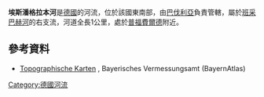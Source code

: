 {{Multiple issues|
{{Expand language|1=de|time=2020-12-05T14:52:11+00:00}}
{{Onesource|time=2020-12-05T14:52:11+00:00}}
}}
{{Coord|49.11338|N|10.90731|E|display=title}}

'''埃斯潘格拉本河'''是[[德國|德國]]的河流，位於該國東南部，由[[巴伐利亞|巴伐利亞]]負責管轄，屬於[[班采巴赫河|班采巴赫河]]的右支流，河道全長1公里，處於[[普福費爾德|普福費爾德]]附近。

==參考資料==
* [http://geoportal.bayern.de/bayernatlas/?x=2RgYT2iGt9hGht0RHc3xiDib3o8*xpn8asNoYyKBuMIutXVD2S2N6b29IcYLbSYqSACNyfbOxMkZNucFaBtGHUOuuEbuVZGy9wDE9J*h3ag&X=5442300.62&Y=4419978.65&zoom=12&lang=de&topic=ba&bgLayer=tk&catalogNodes=122 Topographische Karten] {{Wayback|url=http://geoportal.bayern.de/bayernatlas/?x=2RgYT2iGt9hGht0RHc3xiDib3o8*xpn8asNoYyKBuMIutXVD2S2N6b29IcYLbSYqSACNyfbOxMkZNucFaBtGHUOuuEbuVZGy9wDE9J*h3ag&X=5442300.62&Y=4419978.65&zoom=12&lang=de&topic=ba&bgLayer=tk&catalogNodes=122 |date=20160304120448 }}, Bayerisches Vermessungsamt (BayernAtlas)

{{Germany-geo-stub}}
[[Category:德國河流|Category:德國河流]]